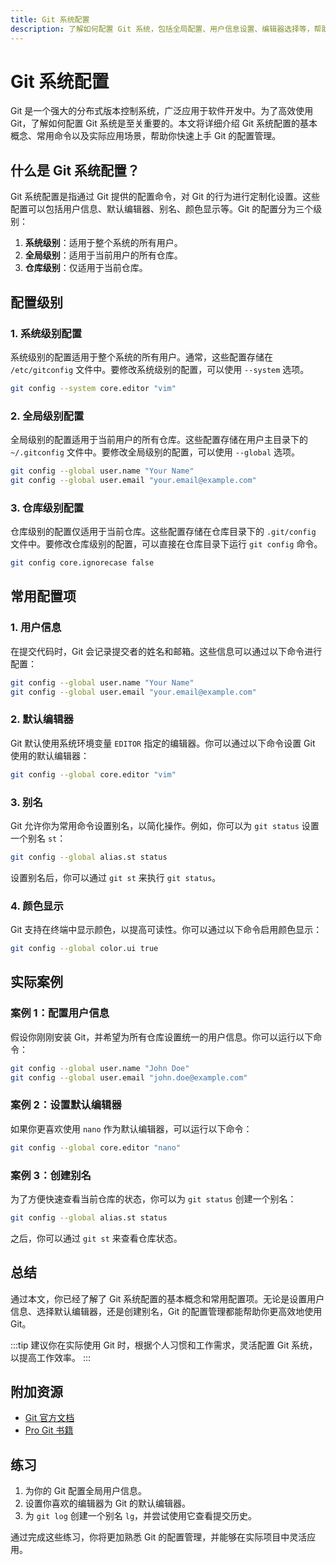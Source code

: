 ```yaml
---
title: Git 系统配置
description: 了解如何配置 Git 系统，包括全局配置、用户信息设置、编辑器选择等，帮助初学者快速上手 Git 的基本配置管理。
---
```


# Git 系统配置

Git 是一个强大的分布式版本控制系统，广泛应用于软件开发中。为了高效使用 Git，了解如何配置 Git 系统是至关重要的。本文将详细介绍 Git 系统配置的基本概念、常用命令以及实际应用场景，帮助你快速上手 Git 的配置管理。

## 什么是 Git 系统配置？

Git 系统配置是指通过 Git 提供的配置命令，对 Git 的行为进行定制化设置。这些配置可以包括用户信息、默认编辑器、别名、颜色显示等。Git 的配置分为三个级别：

1. **系统级别**：适用于整个系统的所有用户。
2. **全局级别**：适用于当前用户的所有仓库。
3. **仓库级别**：仅适用于当前仓库。

## 配置级别

### 1. 系统级别配置

系统级别的配置适用于整个系统的所有用户。通常，这些配置存储在 `/etc/gitconfig` 文件中。要修改系统级别的配置，可以使用 `--system` 选项。

```bash
git config --system core.editor "vim"
```

### 2. 全局级别配置

全局级别的配置适用于当前用户的所有仓库。这些配置存储在用户主目录下的 `~/.gitconfig` 文件中。要修改全局级别的配置，可以使用 `--global` 选项。

```bash
git config --global user.name "Your Name"
git config --global user.email "your.email@example.com"
```

### 3. 仓库级别配置

仓库级别的配置仅适用于当前仓库。这些配置存储在仓库目录下的 `.git/config` 文件中。要修改仓库级别的配置，可以直接在仓库目录下运行 `git config` 命令。

```bash
git config core.ignorecase false
```

## 常用配置项

### 1. 用户信息

在提交代码时，Git 会记录提交者的姓名和邮箱。这些信息可以通过以下命令进行配置：

```bash
git config --global user.name "Your Name"
git config --global user.email "your.email@example.com"
```

### 2. 默认编辑器

Git 默认使用系统环境变量 `EDITOR` 指定的编辑器。你可以通过以下命令设置 Git 使用的默认编辑器：

```bash
git config --global core.editor "vim"
```

### 3. 别名

Git 允许你为常用命令设置别名，以简化操作。例如，你可以为 `git status` 设置一个别名 `st`：

```bash
git config --global alias.st status
```

设置别名后，你可以通过 `git st` 来执行 `git status`。

### 4. 颜色显示

Git 支持在终端中显示颜色，以提高可读性。你可以通过以下命令启用颜色显示：

```bash
git config --global color.ui true
```

## 实际案例

### 案例 1：配置用户信息

假设你刚刚安装 Git，并希望为所有仓库设置统一的用户信息。你可以运行以下命令：

```bash
git config --global user.name "John Doe"
git config --global user.email "john.doe@example.com"
```

### 案例 2：设置默认编辑器

如果你更喜欢使用 `nano` 作为默认编辑器，可以运行以下命令：

```bash
git config --global core.editor "nano"
```

### 案例 3：创建别名

为了方便快速查看当前仓库的状态，你可以为 `git status` 创建一个别名：

```bash
git config --global alias.st status
```

之后，你可以通过 `git st` 来查看仓库状态。

## 总结

通过本文，你已经了解了 Git 系统配置的基本概念和常用配置项。无论是设置用户信息、选择默认编辑器，还是创建别名，Git 的配置管理都能帮助你更高效地使用 Git。

:::tip
建议你在实际使用 Git 时，根据个人习惯和工作需求，灵活配置 Git 系统，以提高工作效率。
:::

## 附加资源

- [Git 官方文档](https://git-scm.com/doc)
- [Pro Git 书籍](https://git-scm.com/book/en/v2)

## 练习

1. 为你的 Git 配置全局用户信息。
2. 设置你喜欢的编辑器为 Git 的默认编辑器。
3. 为 `git log` 创建一个别名 `lg`，并尝试使用它查看提交历史。

通过完成这些练习，你将更加熟悉 Git 的配置管理，并能够在实际项目中灵活应用。
